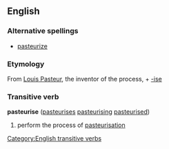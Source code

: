 == English ==
=== Alternative spellings ===
* [[pasteurize]]
=== Etymology ===
From [[w:Louis Pasteur|Louis Pasteur]], the inventor of the process, + [[-ise]]
=== Transitive verb ===
[[Category:English transitive verbs]]
'''pasteurise''' ([[pasteurises]] [[pasteurising]] [[pasteurised]])
# perform the process of [[pasteurisation]]